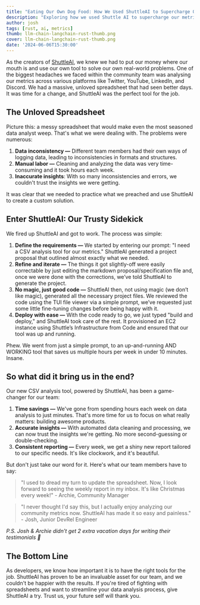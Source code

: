 ```yaml
---
title: "Eating Our Own Dog Food: How We Used ShuttleAI to Supercharge Our Metrics Analysis"
description: "Exploring how we used Shuttle AI to supercharge our metrics analysis"
author: josh
tags: [rust, ai, metrics]
thumb: llm-chain-langchain-rust-thumb.png
cover: llm-chain-langchain-rust-thumb.png
date: '2024-06-06T15:30:00'
---
```

As the creators of [ShuttleAI](https://shuttle.rs/ai), we knew we had to put our money where our mouth is and use our own tool to solve our own real-world problems. One of the biggest headaches we faced within the community team was analysing our metrics across various platforms like Twitter, YouTube, LinkedIn, and Discord. We had a massive, unloved spreadsheet that had seen better days. It was time for a change, and ShuttleAI was the perfect tool for the job.

## The Unloved Spreadsheet

Picture this: a messy spreadsheet that would make even the most seasoned data analyst weep. That's what we were dealing with. The problems were numerous:

1. **Data inconsistency —** Different team members had their own ways of logging data, leading to inconsistencies in formats and structures.
2. **Manual labor —** Cleaning and analyzing the data was very time-consuming and it took hours each week.
3. **Inaccurate insights**: With so many inconsistencies and errors, we couldn't trust the insights we were getting.

It was clear that we needed to practice what we preached and use ShuttleAI to create a custom solution.

## Enter ShuttleAI: Our Trusty Sidekick

We fired up ShuttleAI and got to work. The process was simple:

1. **Define the requirements —** We started by entering our prompt: "I need a CSV analysis tool for our metrics." ShuttleAI generated a project proposal that outlined almost exactly what we needed.
2. **Refine and iterate —** The things it got slightly-off were easily correctable by just editing the markdown proposal/specification file and, once we were done with the corrections, we’ve told ShuttleAI to generate the project.
3. **No magic, just good code —** ShuttleAI then, not using magic (we don’t like magic), generated all the necessary project files. We reviewed the code using the TUI file viewer via a simple prompt, we’ve requested just some little fine-tuning changes before being happy with it.
4. **Deploy with ease —** With the code ready to go, we just typed "build and deploy," and ShuttleAI took care of the rest. It provisioned an EC2 instance using Shuttle’s Infrastructure from Code and ensured that our tool was up and running.

Phew. We went from just a simple prompt, to an up-and-running AND WORKING tool that saves us multiple hours per week in under 10 minutes. Insane.

## So what did it bring us in the end?

Our new CSV analysis tool, powered by ShuttleAI, has been a game-changer for our team:

1. **Time savings —** We've gone from spending hours each week on data analysis to just minutes. That's more time for us to focus on what really matters: building awesome products.
2. **Accurate insights —** With automated data cleaning and processing, we can now trust the insights we're getting. No more second-guessing or double-checking.
3. **Consistent reporting —** Every week, we get a shiny new report tailored to our specific needs. It's like clockwork, and it's beautiful.

But don't just take our word for it. Here's what our team members have to say:

> "I used to dread my turn to update the spreadsheet. Now, I look forward to seeing the weekly report in my inbox. It's like Christmas every week!" - Archie, Community Manager
>

> "I never thought I'd say this, but I actually enjoy analyzing our community metrics now. ShuttleAI has made it so easy and painless." - Josh, Junior DevRel Engineer
>

*P.S. Josh & Archie didn’t get 2 extra vacation days for writing their testimonials 👀*

## The Bottom Line

As developers, we know how important it is to have the right tools for the job. ShuttleAI has proven to be an invaluable asset for our team, and we couldn't be happier with the results. If you're tired of fighting with spreadsheets and want to streamline your data analysis process, give ShuttleAI a try. Trust us, your future self will thank you.
